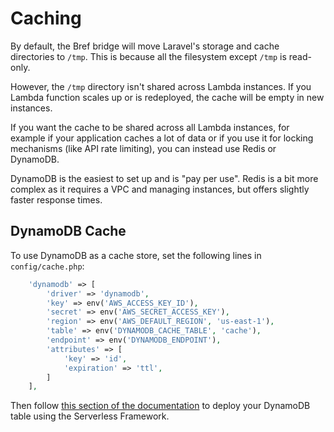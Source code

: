 # Caching

By default, the Bref bridge will move Laravel's storage and cache directories to `/tmp`. This is because all the filesystem except `/tmp` is read-only.

However, the `/tmp` directory isn't shared across Lambda instances. If you Lambda function scales up or is redeployed, the cache will be empty in new instances.

If you want the cache to be shared across all Lambda instances, for example if your application caches a lot of data or if you use it for locking mechanisms (like API rate limiting), you can instead use Redis or DynamoDB.

DynamoDB is the easiest to set up and is "pay per use". Redis is a bit more complex as it requires a VPC and managing instances, but offers slightly faster response times.

## DynamoDB Cache

To use DynamoDB as a cache store, set the following lines in `config/cache.php`:

```php filename="config/cache.php" {8-11}
    'dynamodb' => [
        'driver' => 'dynamodb',
        'key' => env('AWS_ACCESS_KEY_ID'),
        'secret' => env('AWS_SECRET_ACCESS_KEY'),
        'region' => env('AWS_DEFAULT_REGION', 'us-east-1'),
        'table' => env('DYNAMODB_CACHE_TABLE', 'cache'),
        'endpoint' => env('DYNAMODB_ENDPOINT'),
        'attributes' => [
            'key' => 'id',
            'expiration' => 'ttl',
        ]
    ],
```

Then follow [this section of the documentation](/docs/environment/storage.md#deploying-dynamodb-tables) to deploy your DynamoDB table using the Serverless Framework.
